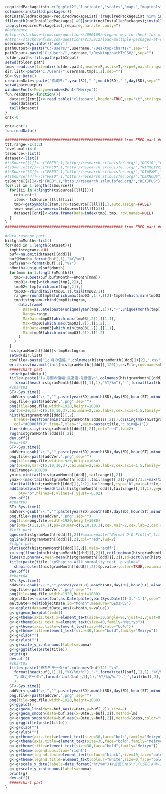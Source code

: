 ```r
requiredPackageList<-c("ggplot2","lubridate","scales","maps","maptools","RColorBrewer","fields","rworldmap","classInt","plotrix","HH","reshape","quantmod")
colnames(installed.packages())
notInstalledPackages<-requiredPackageList[!(requiredPackageList %in% installed.packages()[,"Package"])] #apply logical vector to requiredPackageList
if(length(notInstalledPackages)!=0){print(notInstalledPackages);install.packages(notInstalledPackages)}
lapply(requiredPackageList,require,character.only=T)
#Reference 
#http://stackoverflow.com/questions/4090169/elegant-way-to-check-for-missing-packages-and-install-them
#http://stackoverflow.com/questions/8175912/load-multiple-packages-at-once
username<-Sys.info()['user']
pathOutput<-paste("C:/Users/",username,"/Desktop/charts/",sep="")
pathInput<-paste("C:/Users/",username,"/Desktop/pathToCSV/",sep="")
folder.path<-file.path(pathInput)
setwd(folder.path)
tmp<-read.csv(file=dir(folder.path),header=F,as.is=T,skip=0,na.strings=c("", "NA"))
dir.list<-paste("C:/Users/",username,tmp[1,2],sep="")
SD<-Sys.Date()
creationDate<-paste("作成日:",year(SD),"-",month(SD),"-",day(SD),sep="")  
setwd(pathOutput)
windowsFonts(Meiryo=windowsFont("Meiryo"))
fun.readData<-function(){
  dataset[[cnt]]<<-read.table("clipboard",header=TRUE,sep="\t",stringsAsFactor=F,na.strings=c("-"))
  head(dataset)
  tail(dataset)
}
cnt<-0
```

```r
cnt<-cnt+1
fun.readData()
```

```r
##################################################### from FRED part ####################################################
ttt.range<-c(1:2)
level.multi<-0
tsSource<-list()
dataset<-list()
#tsSource[[1]]<-c("FRED",1,"http://research.stlouisfed.org/","DGS10","GOLDAMGBD228NLBM","DCOILWTICO")
#tsSource[[2]]<-c("FRED",1,"http://research.stlouisfed.org/","NIKKEI225","SP500","DJIA","NASDAQ100")
#tsSource[[3]]<-c("FRED",1,"http://research.stlouisfed.org/","DTWEXM","DEXJPUS","DEXUSEU","DEXUSUK","DEXUSAL")
#tsSource[[4]]<-c("FRED",1,"http://research.stlouisfed.org/","DEXNOUS","DEXSZUS","DEXSFUS","DEXKOUS","DEXUSNZ","DEXCHUS")
tsSource[[1]]<-c("FRED",1,"http://research.stlouisfed.org/","DEXJPUS")
for(lll in 1:length(tsSource)){
  for(iii in 4:length(tsSource[[lll]])){
    cnt<-cnt+1
    item<- tsSource[[lll]][iii]
    tmp<-getSymbols(item,src=tsSource[[lll]][1],auto.assign=FALSE)
    tmp<-tmp[,as.numeric(tsSource[[lll]][2])]
    dataset[[cnt]]<-data.frame(Date=index(tmp),tmp, row.names=NULL)
  }
}
##################################################### from FRED part ####################################################
```

```r
#data reshape part
histgramMonth<-list()
for(ddd in 1:length(dataset)){
  tmpHistogram<-NULL
  buf<-na.omit(dataset[[ddd]])  
  buf$Month<-format(buf[,1],"%Y/%m")
  buf$Year<-format(buf[,1],"%Y")
  nMonth<-unique(buf$Month)
  for(mmm in 1:length(nMonth)){
    tmp<-subset(buf,buf$Month==nMonth[mmm])  
    tmp01<-tmp[which.max(tmp[,2]),]  
    tmp02<-tmp[which.min(tmp[,2]),]  
    tmp03<-rbind(tail(tmp01,1),tail(tmp02,1))  
    range<-round(tmp03[which.max(tmp03[,1]),][2]-tmp03[which.min(tmp03[,1]),][2],3)  
    tmpHistogram<-rbind(tmpHistogram,
      data.frame(
        Date=as.Date(paste(unique(year(tmp[,1])),"-",unique(month(tmp[,1])),"-1",sep="")),
        Range=range,
        MaxDate=tmp03[which.max(tmp03[,2]),][1,1],
        Max=tmp03[which.max(tmp03[,2]),][1,2],
        MinDate=tmp03[which.min(tmp03[,2]),][1,1],
        Min=tmp03[which.min(tmp03[,2]),][1,2]
      )
    )  
  }
  histgramMonth[[ddd]]<-tmpHistogram 
  setwd(dir.list)
  csvFile<-paste("1ヶ月の値幅.",colnames(histgramMonth[[ddd]])[2],".csv",sep="")    
  write.csv(na.omit(tail(histgramMonth[[ddd]],120)),csvFile,row.names=F,append=F,quote=F,fileEncoding="UTF-8")
  #####chart part
  setwd(pathOutput)
  title<-paste("1ヶ月間の値幅:最高値-最低値\n",colnames(histgramMonth[[ddd]])[2],"\n",
    format(head(histgramMonth[[ddd]][,1],1),"%Y/%m"),"-",format(tail(histgramMonth[[ddd]][,1],1),"%Y/%m"))  
  #chart01
  ST<-Sys.time()  
  addVer<-gsub("\\.","",paste(year(SD),month(SD),day(SD),hour(ST),minute(ST),second(ST),sep=""))
  png.file<-paste(addVer,".png",sep="")
  png(file=png.file,width=1920,height=1080)
  par(ps=20,mar=c(5,10,10,3),cex.main=2,cex.lab=2,cex.axis=1.5,family="Meiryo") 
  hist(histgramMonth[[ddd]][,2],
    breaks=seq(floor(min(histgramMonth[[ddd]][,2])),ceiling(max(histgramMonth[[ddd]][,2])),1),
    col="#0000ff40",freq=F,xlab="",main=paste(title,": bin幅=1"))
  lines(density(histgramMonth[[ddd]][,2]),col="red",lwd=2)
  rug(histgramMonth[[ddd]][,2])
  dev.off()  
  #chart02
  ST<-Sys.time()  
  addVer<-gsub("\\.","",paste(year(SD),month(SD),day(SD),hour(ST),minute(ST),second(ST),sep=""))
  png.file<-paste(addVer,".png",sep="")
  png(file=png.file,width=1920,height=1080)
  par(ps=20,mar=c(5,10,10,3),cex.main=2,cex.lab=2,cex.axis=1.5,family="Meiryo") 
  tailrange<-100000
  ymin<-min(tail(histgramMonth[[ddd]],tailrange)[,2])
  ymax<-(max(tail(histgramMonth[[ddd]],tailrange)[,2])-ymin)/1.5+max(tail(histgramMonth[[ddd]],tailrange)[,2])
  plot(tail(histgramMonth[[ddd]][,1:2],tailrange),type="h",main=title,ylim=c(ymin,ymax),col="#0000ff")
  addtable2plot(x=head(tail(histgramMonth[[ddd]],tailrange)[,1],1),y=ymax,table=tail(histgramMonth[[ddd]],10),
      bty="o",hlines=T,vlines=T,yjust=-0.02)
  dev.off()
  #chart03
  ST<-Sys.time()  
  addVer<-gsub("\\.","",paste(year(SD),month(SD),day(SD),hour(ST),minute(ST),second(ST),sep=""))
  png.file<-paste(addVer,".png",sep="")
  png(file=png.file,width=1920,height=1080)
  par(oma=c(1,1,14,1),ps=20,mar=c(5,10,10,3),cex.main=2,cex.lab=2,cex.axis=1.5,family="Meiryo",mfrow=c(1,2)) 
  #left part
  qqnorm(histgramMonth[[ddd]][,2])#,main=paste("Normal Q-Q Plot\n",title))
  qqline(histgramMonth[[ddd]][,2],col="red",lwd=2)
  #right part
  plot(ecdf(histgramMonth[[ddd]][,2]),main="ecdf")
  x<-seq(floor(min(histgramMonth[[ddd]][,2])),ceiling(max(histgramMonth[[ddd]][,2])),0.01)
  lines(x,pnorm(x,mean=mean(histgramMonth[[ddd]][,2]),sd=sqrt(var(histgramMonth[[ddd]][,2]))),col=2,lwd=2)
  title(paste(title,"\nShapiro-Wilk normality test. p value=",
    shapiro.test(histgramMonth[[ddd]][,2])$p.value),outer=TRUE,cex.main=2,family="Meiryo")
  dev.off()
  #chart04
  ST<-Sys.time()  
  addVer<-gsub("\\.","",paste(year(SD),month(SD),day(SD),hour(ST),minute(ST),second(ST),sep=""))
  png.file<-paste(addVer,".png",sep="")
  png(file=png.file,width=1920,height=1080)
  objectDate<-subset(buf,as.Date(paste(year(Sys.Date())-3,"-1-1",sep=""))<=buf[,1])
  meltDate<-melt(objectDate,id="Month",measure="DEXJPUS")
  g<-ggplot(data=meltDate,aes(x=Month,y=value))
  g<-g+geom_boxplot(lwd=1)
  g<-g+theme(axis.text.x=element_text(size=30,angle=90,hjust=1,vjust=0.5,face="bold",family="Meiryo")) 
  g<-g+theme(axis.text.y=element_text(size=40,family="Meiryo")) 
  g<-g+theme(axis.title=element_text(size=40,face="bold")) 
  g<-g+theme(title=element_text(size=40,face="bold",family="Meiryo")) 
  g<-g+xlab("")
  g<-g+ylab("") 
  g<-g+scale_y_continuous(labels=comma)
  g<-g+ggtitle(paste(title))
  print(g)
  dev.off()
  #chart05
  title<-paste("時系列データ\n",colnames(buf)[2],"\n",
    format(head(buf[,1],1),"%Y/%m/%d"),"-",format(tail(buf[,1],1),"%Y/%m/%d"),
    "\n直近データ:",format(tail(buf[,1],1),"%Y/%m/%d"),"-",tail(buf[,2],1)
    )  
  ST<-Sys.time()  
  addVer<-gsub("\\.","",paste(year(SD),month(SD),day(SD),hour(ST),minute(ST),second(ST),sep=""))
  png.file<-paste(addVer,".png",sep="")
  png(file=png.file,width=1920,height=1080)
  g<-ggplot()
  g<-g+geom_line(data=buf,aes(x=Date,y=buf[,2]),size=2)
  g<-g+geom_smooth(data=buf,aes(x=Date,y=buf[,2]),method=lm)
  g<-g+geom_smooth(data=buf,aes(x=Date,y=buf[,2]),method=loess,color="red")
  g<-g+ggtitle(paste(title))
  g<-g+xlab("") 
  g<-g+ylab("") 
  g<-g+theme(axis.text=element_text(size=30,face="bold",family="Meiryo"))          
  g<-g+theme(axis.title=element_text(size=30,face="bold",family="Meiryo"))          
  g<-g+theme(title=element_text(size=30,face="bold",family="Meiryo"))          
  g<-g+theme(legend.position="right")          
  g<-g+theme(legend.text=element_text(colour="black",size=40,face="bold",family="Meiryo"))          
  g<-g+theme(legend.title=element_text(colour="white",size=0,face="bold")) 
  g<-g+scale_x_date(labels=date_format("%Y/%m"))#当面日付タイプに係らず年-月とする
  g<-g+scale_y_continuous(labels=comma)
  print(g)
  dev.off() 
  #####chart part
}
```